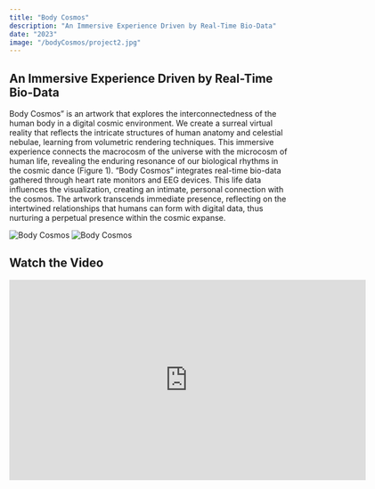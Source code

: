 ```yaml
---
title: "Body Cosmos"
description: "An Immersive Experience Driven by Real-Time Bio-Data"
date: "2023"
image: "/bodyCosmos/project2.jpg"
---
```


## An Immersive Experience Driven by Real-Time Bio-Data

Body Cosmos” is an artwork that explores the interconnectedness of the human body in a digital cosmic environment. We create a surreal virtual reality that reflects the intricate structures of human anatomy and celestial nebulae, learning from volumetric rendering techniques. This immersive experience connects the macrocosm of the universe with the microcosm of human life, revealing the enduring resonance of our biological rhythms in the cosmic dance (Figure 1). “Body Cosmos” integrates real-time bio-data gathered through heart rate monitors and EEG devices. This life data influences the visualization, creating an intimate, personal connection with the cosmos. The artwork transcends immediate presence, reflecting on the intertwined relationships that humans can form with digital data, thus nurturing a perpetual presence within the cosmic expanse.

![Body Cosmos](/bodyCosmos/project2_1.jpg)
![Body Cosmos](/bodyCosmos/project2_2.jpg)

## Watch the Video

<iframe src="https://player.vimeo.com/video/857232686" width="640" height="360" frameborder="0" allow="autoplay; fullscreen; picture-in-picture" allowfullscreen></iframe>